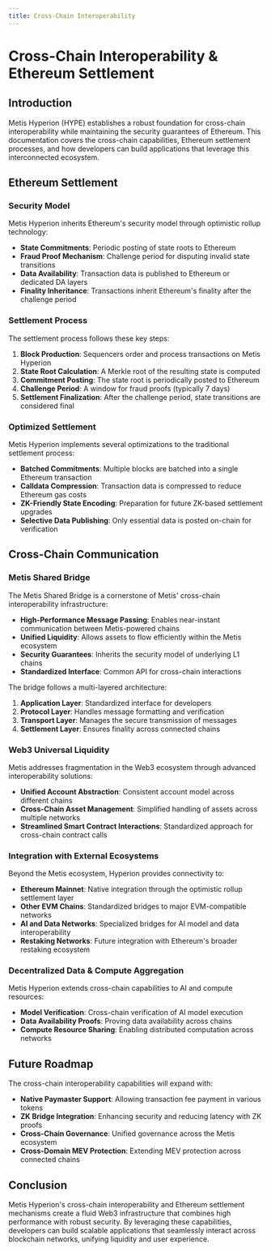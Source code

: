 ```yaml
---
title: Cross-Chain Interoperability
---
```


# Cross-Chain Interoperability & Ethereum Settlement

## Introduction

Metis Hyperion (HYPE) establishes a robust foundation for cross-chain interoperability while maintaining the security guarantees of Ethereum. This documentation covers the cross-chain capabilities, Ethereum settlement processes, and how developers can build applications that leverage this interconnected ecosystem.

## Ethereum Settlement

### Security Model

Metis Hyperion inherits Ethereum's security model through optimistic rollup technology:

- **State Commitments**: Periodic posting of state roots to Ethereum
- **Fraud Proof Mechanism**: Challenge period for disputing invalid state transitions
- **Data Availability**: Transaction data is published to Ethereum or dedicated DA layers
- **Finality Inheritance**: Transactions inherit Ethereum's finality after the challenge period

### Settlement Process

The settlement process follows these key steps:

1. **Block Production**: Sequencers order and process transactions on Metis Hyperion
2. **State Root Calculation**: A Merkle root of the resulting state is computed
3. **Commitment Posting**: The state root is periodically posted to Ethereum
4. **Challenge Period**: A window for fraud proofs (typically 7 days)
5. **Settlement Finalization**: After the challenge period, state transitions are considered final

### Optimized Settlement

Metis Hyperion implements several optimizations to the traditional settlement process:

- **Batched Commitments**: Multiple blocks are batched into a single Ethereum transaction
- **Calldata Compression**: Transaction data is compressed to reduce Ethereum gas costs
- **ZK-Friendly State Encoding**: Preparation for future ZK-based settlement upgrades
- **Selective Data Publishing**: Only essential data is posted on-chain for verification

## Cross-Chain Communication

### Metis Shared Bridge

The Metis Shared Bridge is a cornerstone of Metis' cross-chain interoperability infrastructure:

- **High-Performance Message Passing**: Enables near-instant communication between Metis-powered chains
- **Unified Liquidity**: Allows assets to flow efficiently within the Metis ecosystem
- **Security Guarantees**: Inherits the security model of underlying L1 chains
- **Standardized Interface**: Common API for cross-chain interactions

The bridge follows a multi-layered architecture:

1. **Application Layer**: Standardized interface for developers
2. **Protocol Layer**: Handles message formatting and verification
3. **Transport Layer**: Manages the secure transmission of messages
4. **Settlement Layer**: Ensures finality across connected chains

### Web3 Universal Liquidity

Metis addresses fragmentation in the Web3 ecosystem through advanced interoperability solutions:

- **Unified Account Abstraction**: Consistent account model across different chains
- **Cross-Chain Asset Management**: Simplified handling of assets across multiple networks
- **Streamlined Smart Contract Interactions**: Standardized approach for cross-chain contract calls

### Integration with External Ecosystems

Beyond the Metis ecosystem, Hyperion provides connectivity to:

- **Ethereum Mainnet**: Native integration through the optimistic rollup settlement layer
- **Other EVM Chains**: Standardized bridges to major EVM-compatible networks
- **AI and Data Networks**: Specialized bridges for AI model and data interoperability
- **Restaking Networks**: Future integration with Ethereum's broader restaking ecosystem

### Decentralized Data & Compute Aggregation

Metis Hyperion extends cross-chain capabilities to AI and compute resources:

- **Model Verification**: Cross-chain verification of AI model execution
- **Data Availability Proofs**: Proving data availability across chains
- **Compute Resource Sharing**: Enabling distributed computation across networks

## Future Roadmap

The cross-chain interoperability capabilities will expand with:

- **Native Paymaster Support**: Allowing transaction fee payment in various tokens
- **ZK Bridge Integration**: Enhancing security and reducing latency with ZK proofs
- **Cross-Chain Governance**: Unified governance across the Metis ecosystem
- **Cross-Domain MEV Protection**: Extending MEV protection across connected chains

## Conclusion

Metis Hyperion's cross-chain interoperability and Ethereum settlement mechanisms create a fluid Web3 infrastructure that combines high performance with robust security. By leveraging these capabilities, developers can build scalable applications that seamlessly interact across blockchain networks, unifying liquidity and user experience.
